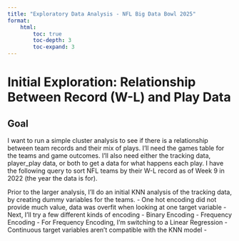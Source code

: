```yaml
---
title: "Exploratory Data Analysis - NFL Big Data Bowl 2025"
format:
    html:
        toc: true
        toc-depth: 3
        toc-expand: 3
---
```


# Initial Exploration: Relationship Between Record (W-L) and Play Data {#sec-init_explore}
## Goal {#sec-goal}
I want to run a simple cluster analysis to see if there is a relationship between team records and their mix of plays. I'll need the games table for the teams and game outcomes. I'll also need either the tracking data, player_play data, or both to get a data for what happens each play. I have the following query to sort NFL teams by their W-L record as of Week 9 in 2022 (the year the data is for).

Prior to the larger analysis, I'll do an initial KNN analysis of the tracking data, by creating dummy variables for the teams.
- One hot encoding did not provide much value, data was overfit when looking at one target variable
- Next, I'll try a few different kinds of encoding
  - Binary Encoding
  - Frequency Encoding
- For Frequency Encoding, I'm switching to a Linear Regression
  - Continuous target variables aren't compatible with the KNN model
- 



